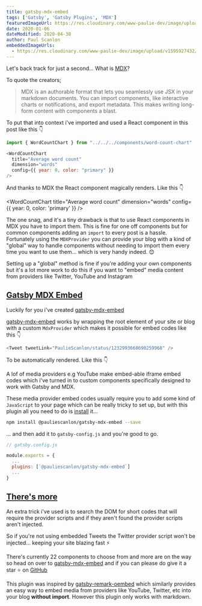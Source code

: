 ```yaml
---
title: gatsby-mdx-embed
tags: ['Gatsby', 'Gatsby Plugins', 'MDX']
featuredImageUrl: https://res.cloudinary.com/www-paulie-dev/image/upload/v1595915604/paulie.dev/2020/01/gatsby-mdx-embed_oacgpn.jpg
date: 2020-01-06
dateModified: 2020-04-30
author: Paul Scanlon
embeddedImageUrls:
  - https://res.cloudinary.com/www-paulie-dev/image/upload/v1595927432/paulie.dev/2020/01/gatsby-mdx-embed-image1_vkf530.jpg
---
```



Let's back track for just a second... What is [MDX](https://mdxjs.com/)?

To quote the creators;

> MDX is an authorable format that lets you seamlessly use JSX in your markdown documents. You can import components,
> like interactive charts or notifications, and export metadata. This makes writing long-form content with components a
> blast.

To put that into context i've imported and used a React component in this post like this 👇

<!-- prettier-ignore -->
```javascript
import { WordCountChart } from "../../../components/word-count-chart"

<WordCountChart
  title="Average word count"
  dimension="words"
  config={{ year: 0, color: "primary" }}
/>
```

And thanks to MDX the React component magically renders. Like this 👇

<WordCountChart title="Average word count" dimension="words" config={{ year: 0, color: 'primary' }} />

The one snag, and it's a tiny drawback is that to use React components in MDX you have to import them. This is fine for
one off components but for common components adding an `import` to every post is a hassle. Fortunately using the
`MDXProvider` you can provide your blog with a kind of "global" way to handle components without needing to import them
every time you want to use them... which is very handy indeed. 😊

Setting up a "global" method is fine if you're adding your own components but it's a lot more work to do this if you
want to "embed" media content from providers like Twitter, YouTube and Instagram

## [Gatsby MDX Embed](#gatsby-mdx-embed)

Luckily for you i've created [gatsby-mdx-embed](https://gatsby-mdx-embed.netlify.com/)

[gatsby-mdx-embed](https://gatsby-mdx-embed.netlify.com/) works by wrapping the root element of your site or blog with a
custom `MdxProvider` which makes it possible for embed codes like this 👇

```javascript
<Tweet tweetLink="PaulieScanlon/status/1232993668690259968" />
```

To be automatically rendered. Like this 👇

<Tweet tweetLink="PaulieScanlon/status/1232993668690259968" />

A lof of media providers e.g YouTube make embed-able iframe embed codes which i've turned in to custom components
specifically designed to work with Gatsby and MDX.

These media provider embed codes usually require you to add some kind of `JavaScript` to your page which can be really
tricky to set up, but with this plugin all you need to do is
[install](https://github.com/PaulieScanlon/gatsby-mdx-embed#-getting-started) it...

```sh
npm install @pauliescanlon/gatsby-mdx-embed --save

```

... and then add it to `gatsby-config.js` and you're good to go.

```javascript
// gatsby.config.js

module.exports = {
  ...
  plugins: [`@pauliescanlon/gatsby-mdx-embed`]
  ...
}
```

## [There's more](#theres-more)

An extra trick i've used is to search the DOM for short codes that will require the provider scripts and if they aren't
found the provider scripts aren't injected.

So if you're not using embedded Tweets the Twitter provider script won't be injected... keeping your site blazing fast
⚡

There's currently 22 components to choose from and more are on the way so head on over to
[gatsby-mdx-embed](https://gatsby-mdx-embed.netlify.app/) and if you can please do give it a star ⭐ on
[GitHub](https://github.com/PaulieScanlon/gatsby-mdx-embed)

<GatsbyImage alt=" " image={props.embedded.image1} />

This plugin was inspired by [gatsby-remark-oembed](https://github.com/raae/gatsby-remark-oembed) which similarly
provides an easy way to embed media from providers like YouTube, Twitter, etc into your blog **without import**. However
this plugin only works with markdown.
